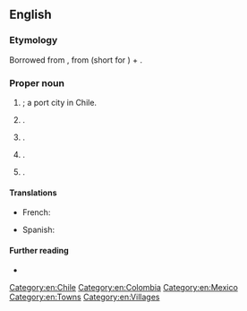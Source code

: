 {{also|Valparaíso}}
==English==

===Etymology===
Borrowed from {{bor|en|es|Valparaíso}}, from {{m|es|val}} (short for {{m|es|valle|t=valley}}) + {{m|es|paraíso|t=paradise}}.

===Proper noun===
{{en-proper noun}}

# {{alt sp|en|Valparaíso}}; a port city in Chile.
# {{place|en|city|s/Florida}}.
# {{place|en|city|s/Indiana|;|county seat|co/Porter County}}.
# {{place|en|village|s/Nebraska}}.
# {{place|en|village|p/Saskatchewan|c/Canada}}.

====Translations====
{{trans-top|city}}
* French: {{t|fr|Valparaíso}}
{{trans-mid}}
* Spanish: {{t+|es|Valparaíso}}
{{trans-bottom}}

====Further reading====
* {{projectlink|wikipedia}}

[[Category:en:Chile]]
[[Category:en:Colombia]]
[[Category:en:Mexico]]
[[Category:en:Towns]]
[[Category:en:Villages]]